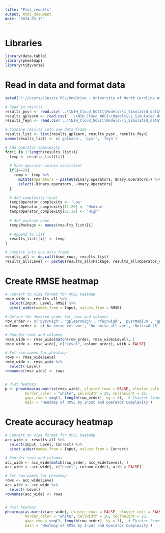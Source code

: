 ```yaml
---
title: "Plot_results"
output: html_document
date: "2024-08-12"
---
```

# Libraries
```r
library(data.table)
library(pheatmap)
library(tidyverse)
```

# Read in data and format data
```r
setwd("C://Users//Jessie PC//OneDrive - University of North Carolina at Chapel Hill//Symbolic_regression_github//NIH_Cloud_NOSI")

# Read in results
results_pysr <- read.csv('..\\NIH_Cloud_NOSI\\Models\\1_Simulated_data\\pysr\\results_pysr.csv')
results_gplearn <- read.csv('..\\NIH_Cloud_NOSI\\Models\\1_Simulated_data\\gplearn\\results_gplearn.csv')
results_feyn <- read.csv('..\\NIH_Cloud_NOSI\\Models\\1_Simulated_data\\feyn\\results_feyn.csv')

# Combine results into one data frame
results_list <- list(results_gplearn, results_pysr, results_feyn)
names(results_list) <- c('gplearn', 'pysr', 'feyn')

# Add operator complexity
for(i in 1:length(results_list)){
  temp <- results_list[[i]]
  
  # Make operator column consistent
  if(i==2){
    temp <- temp %>%
      mutate(Operators = paste0(Binary.operators, Unary.Operators)) %>%
      select(-Binary.operators, -Unary.Operators)
  }
  
  # Add complexity level
  temp$Operator_complexity <- 'Low'
  temp$Operator_complexity[11:20] <- 'Medium'
  temp$Operator_complexity[21:30] <- 'High'
  
  # Add package name
  temp$Package <- names(results_list)[i]
  
  # Append to list 
  results_list[[i]] <- temp
}

# Combine into one data frame
results_all <- do.call(bind_rows, results_list)
results_all$Level <- paste0(results_all$Package, results_all$Operator_complexity)
```

# Create RMSE heatmap
```r
# Convert to wide format for RMSE heatmap
rmse_wide <- results_all %>%
  select(Input, Level, RMSE) %>%
  pivot_wider(names_from = Input, values_from = RMSE) 

# Define the desired order for rows and columns
row_order <- c('pysrHigh', 'gplearnHigh', 'feynHigh', 'pysrMedium', 'gplearnMedium', 'feynMedium', 'pysrLow', 'gplearnLow', 'feynLow')
column_order <- c('No_noise_rel_var', 'No_noise_all_var', 'Noise=0.25', 'Noise=0.5', 'Noise=0.75', 'Noise=1', 'Noise=1.25', 'Noise=1.5', 'Noise=1.75', 'Noise=2')

# Reorder rows and columns
rmse_wide <- rmse_wide[match(row_order, rmse_wide$Level), ]
rmse_wide <- rmse_wide[, c("Level", column_order), with = FALSE]

# Set row names for pheatmap
rows <- rmse_wide$Level
rmse_wide <- rmse_wide %>%
  select(-Level)
rownames(rmse_wide) <- rows


# Plot heatmap
p <- pheatmap(as.matrix(rmse_wide), cluster_rows = FALSE, cluster_cols = FALSE, 
         border_color = "white", cellwidth = 20, cellheight = 20, 
         gaps_row = seq(3, length(row_order), by = 3),  # Thicker lines every 3 rows
         main = 'Heatmap of RMSE by Input and Operator Complexity')


```

# Create accuracy heatmap
```r
# Convert to wide format for RMSE heatmap
acc_wide <- results_all %>%
  select(Input, Level, Correct) %>%
  pivot_wider(names_from = Input, values_from = Correct) 

# Reorder rows and columns
acc_wide <- acc_wide[match(row_order, acc_wide$Level), ]
acc_wide <- acc_wide[, c("Level", column_order), with = FALSE]

# Set row names for pheatmap
rows <- acc_wide$Level
acc_wide <- acc_wide %>%
  select(-Level)
rownames(acc_wide) <- rows


# Plot heatmap
pheatmap(as.matrix(acc_wide), cluster_rows = FALSE, cluster_cols = FALSE, 
         border_color = "white", cellwidth = 20, cellheight = 20, 
         gaps_row = seq(3, length(row_order), by = 3),  # Thicker lines every 3 rows
         main = 'Heatmap of RMSE by Input and Operator Complexity')
```


